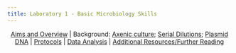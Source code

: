 ```yaml
---
title: Laboratory 1 - Basic Microbiology Skills
---
```



<center>| [Aims and Overview](./1aims.qmd) | Background: [Axenic culture](./1intro1.qmd); [Serial Dilutions](./1intro2.qmd); [Plasmid DNA](./1intro3.qmd) | [Protocols](./1protocols.qmd) | [Data Analysis](./1data.qmd) | [Additional Resources/Further Reading](./1further.qmd) </center>


